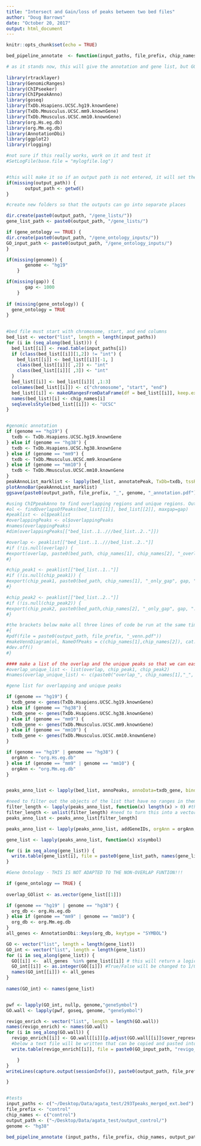 ```yaml
---
title: "Intersect and Gain/loss of peaks between two bed files"
author: "Doug Barrows"
date: "October 20, 2017"
output: html_document
---
```


```r
knitr::opts_chunk$set(echo = TRUE)
```

```r

bed_pipeline_annotate  <- function(input_paths, file_prefix, chip_names, output_path, genome, gap, gene_ontology) {

# as it stands now, this will give the annotation and gene list, but GO is sitll configured for overap, so make sure, GO = false!
  
library(rtracklayer)
library(GenomicRanges)
library(ChIPseeker)
library(ChIPpeakAnno)
library(goseq)
library(TxDb.Hsapiens.UCSC.hg19.knownGene)
library(TxDb.Mmusculus.UCSC.mm9.knownGene)
library(TxDb.Mmusculus.UCSC.mm10.knownGene)
library(org.Hs.eg.db)
library(org.Mm.eg.db)
library(AnnotationDbi)
library(ggplot2)
library(rlogging)

#not sure if this really works, work on it and test it
#SetLogFile(base.file = "mylogfile.log")


#this will make it so if an output path is not entered, it will set the path to NULL and files will be saved in the directory in which this R Markdown file exists
if(missing(output_path)) {
       output_path <- getwd()
} 

#create new folders so that the outputs can go into separate places

dir.create(paste0(output_path, "/gene_lists/"))
gene_list_path <- paste0(output_path, "/gene_lists/")

if (gene_ontology == TRUE) {
dir.create(paste0(output_path, "/gene_ontology_inputs/"))
GO_input_path <- paste0(output_path, "/gene_ontology_inputs/")
}

if(missing(genome)) {
       genome <- "hg19"
    } 

if(missing(gap)) {
       gap <- 1000
    }
  
if (missing(gene_ontology)) {
  gene_ontology = TRUE
}

  
#bed file must start with chromosome, start, and end columns
bed_list <- vector("list", length = length(input_paths)) 
for (i in (seq_along(bed_list))) {
  bed_list[[i]] <- read.table(input_paths[i])
  if (class(bed_list[[i]][1,2]) != "int") {
    bed_list[[i]] <- bed_list[[i]][-1, ]
    class(bed_list[[i]][ ,2]) <- "int"
    class(bed_list[[i]][ ,3]) <- "int"
  }
  bed_list[[i]] <- bed_list[[i]][ ,1:3]
  colnames(bed_list[[i]]) <- c("chromosome", "start", "end")
  bed_list[[i]] <- makeGRangesFromDataFrame(df = bed_list[[i]], keep.extra.columns = TRUE, seqnames.field = "chromosome", start.field = "start", end.field = "end")
  names(bed_list)[i] <- chip_names[i]
  seqlevelsStyle(bed_list[[i]]) <- "UCSC"
}


#genomic annotation
if (genome == "hg19") {
  txdb <- TxDb.Hsapiens.UCSC.hg19.knownGene
} else if (genome == "hg38") {
  txdb <- TxDb.Hsapiens.UCSC.hg38.knownGene
} else if (genome == "mm9") {
  txdb <- TxDb.Mmusculus.UCSC.mm9.knownGene
} else if (genome == "mm10") {
  txdb <- TxDb.Mmusculus.UCSC.mm10.knownGene 
}
peakAnnoList_marklist <- lapply(bed_list, annotatePeak, TxDb=txdb, tssRegion=c(-5000, 3000), verbose=FALSE)
plotAnnoBar(peakAnnoList_marklist)
ggsave(paste0(output_path, file_prefix, "_", genome, "_annotation.pdf"), device = "pdf", height = 5, width = 7)

#using ChIPpeakAnno to find overlapping regions and unique regions. Outputs bed files for overlap and unique peaks, and also a venn diagram. The output of "findOverlapsOfPeaks" will return a big object that has various merged and unmerged peak objects. I will extract the overlap and the unique peaks for each ChIP below. 
#ol <- findOverlapsOfPeaks(bed_list[[1]], bed_list[[2]], maxgap=gap)
#peaklist <- ol$peaklist
#overlappingPeaks <- ol$overlappingPeaks
#names(overlappingPeaks) 
#dim(overlappingPeaks[["bed_list..1..///bed_list..2.."]])

#overlap <- peaklist[["bed_list..1..///bed_list..2.."]]
#if (!is.null(overlap)) {
#export(overlap, paste0(bed_path, chip_names[1], chip_names[2], "_overlap_gap", gap, ".bed"))
#}

#chip_peak1 <- peaklist[["bed_list..1.."]]
#if (!is.null(chip_peak1)) {
#export(chip_peak1, paste0(bed_path, chip_names[1], "_only_gap", gap, ".bed"))
#}

#chip_peak2 <- peaklist[["bed_list..2.."]]
#if (!is.null(chip_peak2)) {
#export(chip_peak2, paste0(bed_path,chip_names[2], "_only_gap", gap, ".bed"))
#}

#the brackets below make all three lines of code be run at the same time
#{
#pdf(file = paste0(output_path, file_prefix, "_venn.pdf"))
#makeVennDiagram(ol, NameOfPeaks = c(chip_names[1],chip_names[2]), cat.pos = 0)
#dev.off()
#}

#### make a list of the overlap and the unique peaks so that we can easily apply functions to them below. As we will see, there is potential for removing one of these if it is empty, so will add names so these can carry  through and be used for file names
#overlap_unique_list <- list(overlap, chip_peak1, chip_peak2)
#names(overlap_unique_list) <- c(paste0("overlap_", chip_names[1],"_", chip_names[2]), paste0(chip_names[1], "_only"), paste0(chip_names[2], "_only"))

#gene list for overlapping and unique peaks

if (genome == "hg19") {
  txdb_gene <- genes(TxDb.Hsapiens.UCSC.hg19.knownGene) 
} else if (genome == "hg38") {
  txdb_gene <- genes(TxDb.Hsapiens.UCSC.hg38.knownGene)
} else if (genome == "mm9") {
  txdb_gene <- genes(TxDb.Mmusculus.UCSC.mm9.knownGene) 
} else if (genome == "mm10") {
  txdb_gene <- genes(TxDb.Mmusculus.UCSC.mm10.knownGene) 
}

if (genome == "hg19" | genome == "hg38") {
  orgAnn <- "org.Hs.eg.db"
} else if (genome == "mm9" | genome == "mm10") {
  orgAnn <- "org.Mm.eg.db"
}


peaks_anno_list <- lapply(bed_list, annoPeaks, annoData=txdb_gene, bindingType = "startSite", bindingRegion = c(-5000, 3000), ignore.peak.strand = TRUE)

#need to filter out the objects of the list that have no ranges in them because the addGeneIDs function below will throw an error if this is the case. 
filter_length <- lapply(peaks_anno_list, function(x) length(x) > 0) #this will create a simple list that gives either true or false depending on whether an element is empty, then I can use this to subset the original list
filter_length <- unlist(filter_length) #need to turn this into a vector by unlisting to use it to subset.
peaks_anno_list <- peaks_anno_list[filter_length]

peaks_anno_list <- lapply(peaks_anno_list, addGeneIDs, orgAnn = orgAnn, feature_id_type="entrez_id", IDs2Add="symbol")

gene_list <- lapply(peaks_anno_list, function(x) x$symbol)

for (i in seq_along(gene_list)) {
  write.table(gene_list[i], file = paste0(gene_list_path, names(gene_list)[i], ".txt"), row.names = FALSE, quote = FALSE)
}

#Gene Ontology - THIS IS NOT ADAPTED TO THE NON-OVERLAP FUNTION!!!

if (gene_ontology == TRUE) {
  
overlap_GOlist <- as.vector(gene_list[[1]])

if (genome == "hg19" | genome == "hg38") {
  org_db <- org.Hs.eg.db
} else if (genome == "mm9" | genome == "mm10") {
  org_db <- org.Mm.eg.db
}
all_genes <- AnnotationDbi::keys(org_db, keytype = "SYMBOL")

GO <- vector("list", length = length(gene_list))
GO_int <- vector("list", length = length(gene_list))
for (i in seq_along(gene_list)) {
  GO[[i]] <-  all_genes  %in% gene_list[[i]] # this will return a logical vector with the genes being upregulated in both clones being "True" 
  GO_int[[i]] <- as.integer(GO[[i]]) #True/False will be changed to 1/0
  names(GO_int[[i]]) <- all_genes
}
 
names(GO_int) <- names(gene_list)


pwf <- lapply(GO_int, nullp, genome,"geneSymbol")
GO.wall <- lapply(pwf, goseq, genome, "geneSymbol")

revigo_enrich <- vector("list", length = length(GO.wall))
names(revigo_enrich) <- names(GO.wall)
for (i in seq_along(GO.wall)) {
  revigo_enrich[[i]] <- GO.wall[[i]][p.adjust(GO.wall[[i]]$over_represented_pvalue, method="BH")<.05, c(1,2)] #sets cutoff for p-value and only returns names of GO categories that pass threshold. Also only returns first two columns, to be inputted into REVIGO
  #below a text file will be written that can be copied and pasted into REVIGO to get some pretty good outputs for GO analysis
  write.table(revigo_enrich[[i]], file = paste0(GO_input_path, "revigo_", names(revigo_enrich[i]),".txt"), row.names = FALSE, quote = FALSE)

    }
}
writeLines(capture.output(sessionInfo()), paste0(output_path, file_prefix, "_sessioninfo.txt"))

}


#tests
input_paths <- c("~/Desktop/Data/agata_test/293Tpeaks_merged_ext.bed")
file_prefix <- "control"
chip_names <- c("control")
output_path <- ("~/Desktop/Data/agata_test/output_control/")
genome <- "hg38"

bed_pipeline_annotate (input_paths, file_prefix, chip_names, output_path, genome, gene_ontology = FALSE)



```
